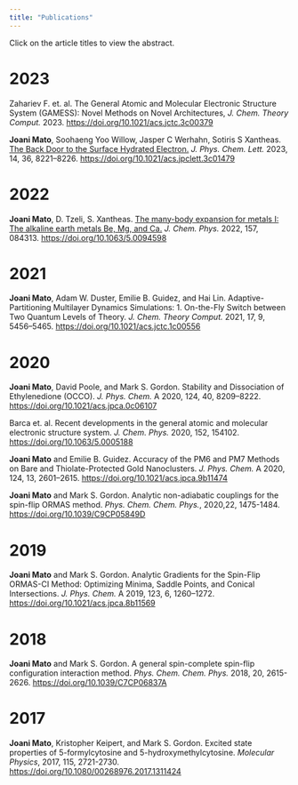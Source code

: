 ```yaml
---
title: "Publications"
---
```


Click on the article titles to view the abstract. 

# 2023 

Zahariev F. et. al. The General Atomic and Molecular Electronic Structure System (GAMESS): Novel Methods on Novel Architectures, *J. Chem. Theory Comput.* 2023. <https://doi.org/10.1021/acs.jctc.3c00379>

**Joani Mato**, Soohaeng Yoo Willow, Jasper C Werhahn, Sotiris S Xantheas. [The Back Door to the Surface Hydrated Electron.](back_door_1.qmd) *J. Phys. Chem. Lett.* 2023, 14, 36, 8221–8226. <https://doi.org/10.1021/acs.jpclett.3c01479>

# 2022

**Joani Mato**, D. Tzeli, S. Xantheas. [The many-body expansion for metals I: The alkaline earth metals Be, Mg, and Ca.](metals_mbe1.qmd) *J. Chem. Phys.* 2022, 157, 084313. <https://doi.org/10.1063/5.0094598>

# 2021

**Joani Mato**, Adam W. Duster, Emilie B. Guidez, and Hai Lin. Adaptive-Partitioning Multilayer Dynamics Simulations: 1. On-the-Fly Switch between Two Quantum Levels of Theory. *J. Chem. Theory Comput.* 2021, 17, 9, 5456–5465. <https://doi.org/10.1021/acs.jctc.1c00556>

# 2020

**Joani Mato**, David Poole, and Mark S. Gordon. Stability and Dissociation of Ethylenedione (OCCO). *J. Phys. Chem.* A 2020, 124, 40, 8209–8222. <https://doi.org/10.1021/acs.jpca.0c06107>

Barca et. al. Recent developments in the general atomic and molecular electronic structure system. *J. Chem. Phys.* 2020, 152, 154102. <https://doi.org/10.1063/5.0005188>

**Joani Mato** and Emilie B. Guidez. Accuracy of the PM6 and PM7 Methods on Bare and Thiolate-Protected Gold Nanoclusters. *J. Phys. Chem.* A 2020, 124, 13, 2601–2615. <https://doi.org/10.1021/acs.jpca.9b11474>

**Joani Mato** and Mark S. Gordon. Analytic non-adiabatic couplings for the spin-flip ORMAS method. *Phys. Chem. Chem. Phys.*, 2020,22, 1475-1484. <https://doi.org/10.1039/C9CP05849D>

# 2019 

**Joani Mato** and Mark S. Gordon. Analytic Gradients for the Spin-Flip ORMAS-CI Method: Optimizing Minima, Saddle Points, and Conical Intersections. *J. Phys. Chem.* A 2019, 123, 6, 1260–1272. <https://doi.org/10.1021/acs.jpca.8b11569>

# 2018 

**Joani Mato** and  Mark S. Gordon. A general spin-complete spin-flip configuration interaction method. *Phys. Chem. Chem. Phys.* 2018, 20, 2615-2626. <https://doi.org/10.1039/C7CP06837A>

# 2017 

**Joani Mato**, Kristopher Keipert, and Mark S. Gordon. Excited state properties of 5-formylcytosine and 5-hydroxymethylcytosine. *Molecular Physics*, 2017, 115, 2721-2730. <https://doi.org/10.1080/00268976.2017.1311424>